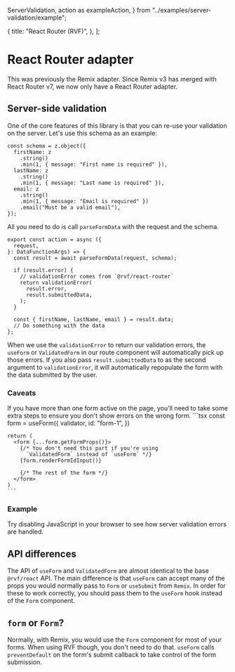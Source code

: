   ServerValidation,
  action as exampleAction,
} from "../examples/server-validation/example";

  {
    title: "React Router (RVF)",
  },
];

# React Router adapter

<Note>
This was previously the Remix adapter.
Since Remix v3 has merged with React Router v7, we now only have a React Router adapter.
</Note>

## Server-side validation

One of the core features of this library is that you can re-use your validation on the server.
Let's use this schema as an example:

```tsx
const schema = z.object({
  firstName: z
    .string()
    .min(1, { message: "First name is required" }),
  lastName: z
    .string()
    .min(1, { message: "Last name is required" }),
  email: z
    .string()
    .min(1, { message: "Email is required" })
    .email("Must be a valid email"),
});
```

All you need to do is call `parseFormData` with the request and the schema.

```tsx
export const action = async ({
  request,
}: DataFunctionArgs) => {
  const result = await parseFormData(request, schema);

  if (result.error) {
    // validationError comes from `@rvf/react-router`
    return validationError(
      result.error,
      result.submittedData,
    );
  }

  const { firstName, lastName, email } = result.data;
  // Do something with the data
};
```

When we use the `validationError` to return our validation errors,
the `useForm` or `ValidatedForm` in our route component will automatically pick up those errors.
If you also pass `result.submittedData` to as the second argument to `validationError`,
it will automatically repopulate the form with the data submitted by the user.

### Caveats

<Row>
  <Col>
    If you have more than one form active on the page, you'll need to take some extra steps to ensure
    you don't show errors on the wrong form.
  </Col>
  <Col>
    ```tsx
    const form = useForm({
      validator,
      id: "form-1",
    })

    return (
      <form {...form.getFormProps()}>
        {/* You don't need this part if you're using
          `ValidatedForm` instead of `useForm` */}
        {form.renderFormIdInput()}

        {/* The rest of the form */}
      </form>
    )
    ```

  </Col>
</Row>

### Example

Try disabling JavaScript in your browser to see how server validation errors are handled.

<ServerValidation />

## API differences

The API of `useForm` and `ValidatedForm` are almost identical to the base `@rvf/react` API.
The main difference is that `useForm` can accept many of the props you would normally pass
to `Form` or `useSubmit` from `Remix`. In order for these to work correctly,
you should pass them to the `useForm` hook instead of the `Form` component.

## `form` or `Form`?

Normally, with Remix, you would use the `Form` component for most of your forms.
When using RVF though, you don't need to do that.
`useForm` calls `preventDefault` on the form's submit callback to take control
of the form submission.
